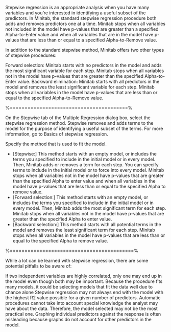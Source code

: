 
\subsection*{When Is Stepwise Regression Appropriate?}

Stepwise regression is an appropriate analysis when you have many variables and you’re interested in identifying a useful subset of the predictors. In Minitab, the standard stepwise regression procedure both adds and removes predictors one at a time. Minitab stops when all variables not included in the model have p-values that are greater than a specified Alpha-to-Enter value and when all variables that are in the model have p-values that are less than or equal to a specified Alpha-to-Remove value.

In addition to the standard stepwise method, Minitab offers two other types of stepwise procedures:

Forward selection:  Minitab starts with no predictors in the model and adds the most significant variable for each step. Minitab stops when all variables not in the model have p-values that are greater than the specified Alpha-to-Enter value.
Backward elimination:  Minitab starts with all predictors in the model and removes the least significant variable for each step. Minitab stops when all variables in the model have p-values that are less than or equal to the specified Alpha-to-Remove value.

%========================================%

On the Stepwise tab of the Multiple Regression dialog box, select the stepwise regression method.
Stepwise removes and adds terms to the model for the purpose of identifying a useful subset of the terms. For more information, go to Basics of stepwise regression.

Specify the method that is used to fit the model.

* [Stepwise:] This method starts with an empty model, or includes the terms you specified to include in the initial model or in every model. Then, Minitab adds or removes a term for each step. You can specify terms to include in the initial model or to force into every model. Minitab stops when all variables not in the model have p-values that are greater than the specified Alpha to enter value and when all variables in the model have p-values that are less than or equal to the specified Alpha to remove value.
* [Forward selection:] This method starts with an empty model, or includes the terms you specified to include in the initial model or in every model. Then, Minitab adds the most significant term for each step. Minitab stops when all variables not in the model have p-values that are greater than the specified Alpha to enter value.
* [Backward selection:] This method starts with all potential terms in the model and removes the least significant term for each step. Minitab stops when all variables in the model have p-values that are less than or equal to the specified Alpha to remove value.

%==========================================%


\subsection*{Pitfalls of Stepwise Regression}

While a lot can be learned with stepwise regression, there are some potential pitfalls to be aware of:

If two independent variables are highly correlated, only one may end up in the model even though both may be important.
Because the procedure fits many models, it could be selecting models that fit the data well due to chance alone
Stepwise regression may not always end with the model with the highest R2 value possible for a given number of predictors.
Automatic procedures cannot take into account special knowledge the analyst may have about the data. Therefore, the model selected may not be the most practical one.
Graphing individual predictors against the response is often misleading because graphs do not account for other predictors in the model.




